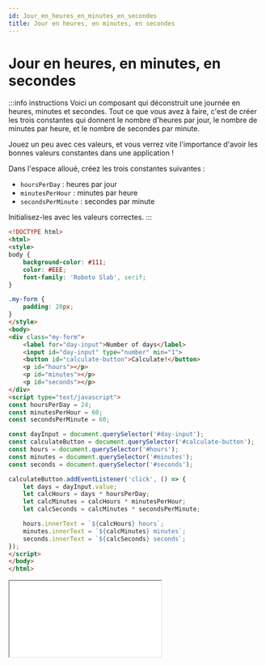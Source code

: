 ```yaml
---
id: Jour_en_heures_en_minutes_en_secondes
title: Jour en heures, en minutes, en secondes
---
```



# Jour en heures, en minutes, en secondes

<div className="algorithmes">

:::info instructions
Voici un composant qui déconstruit une journée en heures, minutes et secondes.
Tout ce que vous avez à faire, c'est de créer les trois constantes qui donnent le nombre d'heures par jour, le nombre de minutes par
heure, et le nombre de secondes par minute.

Jouez un peu avec ces valeurs, et vous verrez vite l'importance d'avoir les bonnes valeurs constantes dans une application !

Dans l'espace alloué, créez les trois constantes suivantes :
- `hoursPerDay` : heures par jour
- `minutesPerHour` : minutes par heure
- `secondsPerMinute` : secondes par minute

Initialisez-les avec les valeurs correctes.
:::

<nav className="algorithmes-nav">
<div className="algorithmes-nav-code">

```html
<!DOCTYPE html>
<html>
<style>
body {
    background-color: #111;
    color: #EEE;
    font-family: 'Roboto Slab', serif;
}

.my-form {
    padding: 20px;
}
</style>
<body>
<div class="my-form">
    <label for="day-input">Number of days</label>
    <input id="day-input" type="number" min="1">
    <button id="calculate-button">Calculate!</button>
    <p id="hours"></p>
    <p id="minutes"></p>
    <p id="seconds"></p>
</div>
<script type="text/javascript">
const hoursPerDay = 24;
const minutesPerHour = 60;
const secondsPerMinute = 60;

const dayInput = document.querySelector('#day-input');
const calculateButton = document.querySelector('#calculate-button');
const hours = document.querySelector('#hours');
const minutes = document.querySelector('#minutes');
const seconds = document.querySelector('#seconds');

calculateButton.addEventListener('click', () => {
    let days = dayInput.value;
    let calcHours = days * hoursPerDay;
    let calcMinutes = calcHours * minutesPerHour;
    let calcSeconds = calcMinutes * secondsPerMinute;

    hours.innerText = `${calcHours} hours`;
    minutes.innerText = `${calcMinutes} minutes`;
    seconds.innerText = `${calcSeconds} seconds`;
});
</script>
</body>
</html>
```

</div>
<div className="algorithmes-nav-html">

<iframe src="/algo/OpenClassrooms/Jour_en_heures_en_minutes_en_secondes/index.html"></iframe>

</div>
</nav>
</div>